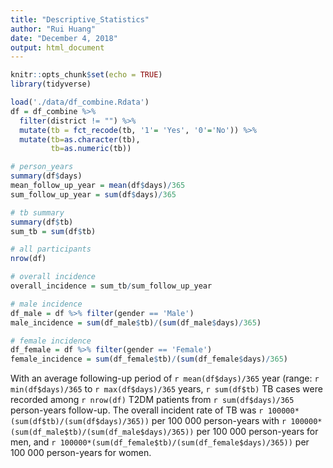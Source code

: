 ```yaml
---
title: "Descriptive_Statistics"
author: "Rui Huang"
date: "December 4, 2018"
output: html_document
---
```


```r
knitr::opts_chunk$set(echo = TRUE)
library(tidyverse)
```

```r
load('./data/df_combine.Rdata')
df = df_combine %>% 
  filter(district != "") %>% 
  mutate(tb = fct_recode(tb, '1'= 'Yes', '0'='No')) %>% 
  mutate(tb=as.character(tb),
         tb=as.numeric(tb)) 

# person_years
summary(df$days)
mean_follow_up_year = mean(df$days)/365
sum_follow_up_year = sum(df$days)/365

# tb summary
summary(df$tb)
sum_tb = sum(df$tb)

# all participants
nrow(df)

# overall incidence
overall_incidence = sum_tb/sum_follow_up_year

# male incidence
df_male = df %>% filter(gender == 'Male')
male_incidence = sum(df_male$tb)/(sum(df_male$days)/365)

# female incidence
df_female = df %>% filter(gender == 'Female')
female_incidence = sum(df_female$tb)/(sum(df_female$days)/365)

```

With an average following-up period of `r mean(df$days)/365` year (range: `r min(df$days)/365` to `r max(df$days)/365` years, `r sum(df$tb)` TB cases were recorded among `r nrow(df)` T2DM patients from `r sum(df$days)/365` person-years follow-up. The overall incident rate of TB was `r 100000*(sum(df$tb)/(sum(df$days)/365))` per 100 000 person-years with `r 100000*(sum(df_male$tb)/(sum(df_male$days)/365))` per 100 000 person-years for men, and `r 100000*(sum(df_female$tb)/(sum(df_female$days)/365))` per 100 000 person-years for women.

